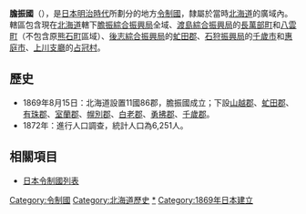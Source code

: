 {{japanese|image=Japan_prov_map_Iburi.GIF|width=300px|caption=膽振國的轄境（1869年8月15日）|japanese=胆振国|kana=いぶりのくに|romaji=Iburi no kuni|舊寫=膽振國}}
'''膽振國'''（{{jpn|j=胆振国|kyu=膽振國|hg=いぶりのくに|hgt=|rm=Iburinokuni|f=y}}），是[[日本|日本]][[明治時代|明治時代]]所劃分的地方[[令制國|令制國]]，隸屬於當時[[北海道_(令制)|北海道]]的廣域內。轄區包含現在[[北海道|北海道]]轄下[[膽振綜合振興局|膽振綜合振興局]]全域、[[渡島綜合振興局|渡島綜合振興局]]的[[長萬部町|長萬部町]]和[[八雲町|八雲町]]（不包含原[[熊石町|熊石町]]區域）、[[後志綜合振興局|後志綜合振興局]]的[[虻田郡|虻田郡]]、[[石狩振興局|石狩振興局]]的[[千歲市|千歲市]]和[[惠庭市|惠庭市]]、[[上川支廳|上川支廳]]的[[占冠村|占冠村]]。

==歷史==
*1869年8月15日：北海道設置11國86郡，膽振國成立；下設[[山越郡|山越郡]]、[[虻田郡|虻田郡]]、[[有珠郡|有珠郡]]、[[室蘭郡|室蘭郡]]、[[幌別郡|幌別郡]]、[[白老郡|白老郡]]、[[勇拂郡|勇拂郡]]、[[千歲郡|千歲郡]]。
*1872年：進行人口調查，統計人口為6,251人。

== 相關項目 ==
*[[日本令制國列表|日本令制國列表]]

{{膽振國的郡}}
{{日本令制國}}

{{DEFAULTSORT:Iburi}}

[[Category:令制國|Category:令制國]]
[[Category:北海道歷史|Category:北海道歷史]]
[[Category:膽振國|*]]
[[Category:1869年日本建立|Category:1869年日本建立]]
